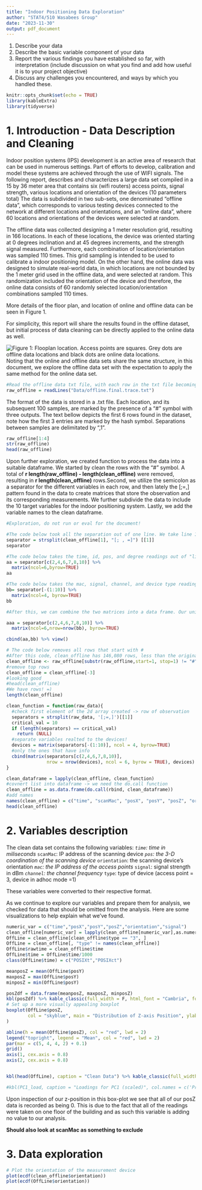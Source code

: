 ```yaml
---
title: "Indoor Positioning Data Exploration"
author: "STAT4/510 Wasabees Group"
date: "2023-11-30"
output: pdf_document
---
```


1. Describe your data
2. Describe the basic variable component of your data
3. Report the various findings you have established so far, with interpretation (include discussion on what you find and add how useful it is to your project objective)
4. Discuss any challenges you encountered, and ways by which you handled these.

```r
knitr::opts_chunk$set(echo = TRUE)
library(kableExtra)
library(tidyverse)
```

# 1. Introduction - Data Description and Cleaning

Indoor position systems (IPS) development is an active area of research that can be used in numerous settings. Part of efforts to develop, calibration and model these systems are achieved through the use of WIFI signals. The following report, describes and characterizes a large data set compiled in a 15 by 36 meter area that contains six (wifi routers) access points, signal strength, various locations and orientation of the devices (10 parameters total)
The data is subdivided in two sub-sets, one denominated "offline data", which corresponds to various testing devices connected to the network at different locations and orientations, and an "online data", where 60 locations and orientations of the devices were selected at random.

The offline data was collected designing a 1 meter resolution grid, resulting in 166 locations. In each of these locations, the device was oriented starting at 0 degrees inclination and at 45 degrees increments, and the strength signal measured. Furthermore, each combination of location/orientation was sampled 110 times. This grid sampling is intended to be used to calibrate a indoor positioning model. On the other hand, the online data was designed to simulate real-world data, in which locations are not bounded by the 1 meter grid used in the offline data, and were selected at random. This randomization included the orientation of the device and therefore, the online data consists of 60 randomly selected location/orientation combinations sampled 110 times. 

More details of the floor plan, and location of online and offline data can be seen in Figure 1.


For simplicity, this report will share the results found in the offline dataset, but initial process of data cleaning can be directly applied to the online data as well. 


![Figure 1: Flooplan location. Access points are squares. Grey dots are offline data locations and black dots are online data locations.](data/floorplan.jpg)
Noting that the online and offline data sets share the same structure, in this document, we explore the offline data set with the expectation to apply the same method for the online data set.



```r

#Read the offline data txt file, with each row in the txt file becoming a text string
raw_offline = readLines("Data/offline.final.trace.txt")
```


The format of the data is stored in a .txt file. Each location, and its subsequent 100 samples, are marked by the presence of a "#" symbol with three outputs.
The text bellow depicts the first 6 rows found in the dataset, note how the first 3 entries are marked by the hash symbol. Separations between samples are delimitated by ",1". 

```r

raw_offline[1:4]
str(raw_offline) 
head(raw_offline)

```

Upon further exploration, we created function to process the data into a suitable dataframe. We started by clean the rows with the "#" symbol. A total of **r length(raw_offline) - length(clean_offline)** were removed, resulting in **r length(clean_offline)** rows.Second, we utilize the semicolon as a separator for the different variables in each row, and then lately the [;=,] pattern found in the data to create matrices that store the observation and its corresponding measurements. We further subdivide the data to include the 10 target variables for the indoor positioning system. Lastly, we add the variable names to the clean dataframe. 

```r

#Exploration, do not run or eval for the document!

#The code below took all the separation out of one line. We take line 1 as an example and our separators are ; , and =
separator = strsplit(clean_offline[1], "[; , =]") [[1]]
separator

#The code below takes the time, id, pos, and degree readings out of "line" and arrange them in a matrix
aa = separator[c(2,4,6,7,8,10)] %>% 
  matrix(ncol=6,byrow=TRUE)
aa

#The code below takes the mac, signal, channel, and device type reading out of "line" and arrange them in a matrix
bb= separator[-(1:10)] %>%
  matrix(ncol=4, byrow=TRUE)
bb

#After this, we can combine the two matrices into a data frame. Our unit of analysis is signal strength, which mean each signal strength value needs to be one single observation. So to combine the data, we need to duplicate `a` by the number of rows in `b`.

aaa = separator[c(2,4,6,7,8,10)] %>% 
  matrix(ncol=6,nrow=nrow(bb), byrow=TRUE)

cbind(aa,bb) %>% view()
```

```r

# The code below removes all rows that start with #
#After this code, clean_offline has 146,080 rows, less than the original 151,392 rows
clean_offline <- raw_offline[substr(raw_offline,start=1, stop=1) != "#"]
#remove top rows 
clean_offline = clean_offline[-3]
#looking good
#head(clean_offline)
#We have rows! =)
length(clean_offline)

clean_function = function(raw_data){
  #check first element of the 2d array created -> row of observation
  separators = strsplit(raw_data, '[;=,]')[[1]]
  critical_val = 10
  if (length(separators) == critical_val)
    return (NULL)
  #separate variables realted to the devices!
  devices = matrix(separators[-(1:10)], ncol = 4, byrow=TRUE)
  #only the ones that have info
  cbind(matrix(separators[c(2,4,6,7,8,10)], 
               nrow = nrow(devices), ncol = 6, byrow = TRUE), devices)
}

clean_dataframe = lapply(clean_offline, clean_function)
#covnert list into dataframe -> we need the do.call function
clean_offline = as.data.frame(do.call(rbind, clean_dataframe))
#add names
names(clean_offline) = c("time", "scanMac", "posX", "posY", "posZ", "orientation", "mac", "signal", "channel", "type")
head(clean_offline)


```



# 2. Variables description


The clean data set contains the following variables:
*`time`: time in miliseconds
*`scanMac`: IP address of the scanning device
*`pos`: the 3-D coordination of the scanning device
*`orientation`: the scanning device's orientation
*`mac`: the IP address of the access points
*`signal`: signal strength in dBm
*`channel`: the channel frequency
*`type`: type of device (access point = 3, device in adhoc mode =1)  

These variables were converted to their respective format. 

As we continue to explore our variables and prepare them for analysis, we checked for data that should be omitted from the analysis. Here are some visualizations to help explain what we've found.

```r
numeric_var = c("time","posX","posY","posZ","orientation","signal")
clean_offline[numeric_var] = lapply(clean_offline[numeric_var],as.numeric)
OffLine = clean_offline[clean_offline$type == "3", ]
OffLine = clean_offline[, "type" != names(clean_offline)]
OffLine$rawtime = clean_offline$time
OffLine$time = OffLine$time/1000
class(OffLine$time) = c("POSIXt","POSIXct")

meanposZ = mean(OffLine$posY)
maxposZ = max(OffLine$posY)
minposZ = min(OffLine$posY)

posZdf = data.frame(meanposZ, maxposZ, minposZ)  
kbl(posZdf) %>% kable_classic(full_width = F, html_font = "Cambria", font_size = 10)
# Set up a more visually appealing boxplot
boxplot(OffLine$posZ,
        col = "skyblue", main = "Distribution of Z-axis Position", ylab = "Z-axis Position"
)

abline(h = mean(OffLine$posZ), col = "red", lwd = 2)
legend("topright", legend = "Mean", col = "red", lwd = 2)
par(mar = c(5, 4, 4, 2) + 0.1)
grid()
axis(1, cex.axis = 0.8)
axis(2, cex.axis = 0.8)


kbl(head(OffLine), caption = "Clean Data") %>% kable_classic(full_width = F, html_font = "Cambria", font_size = 10)

#kbl(PC1_load, caption = "Loadings for PC1 (scaled)", col.names = c('Predictor', "Loading Value"))%>% kable_classic(full_width = F, html_font = "Cambria")
```

Upon inspection of our z-position in this box-plot we see that all of our posZ data is recorded as being 0. This is due to the fact that all of the readings were taken on one floor of the building and as such this variable is adding no value to our analysis.

**Should also look at scanMac as something to exclude**


# 3. Data exploration
```r
# Plot the orientation of the measurement device
plot(ecdf(clean_offline$orientation))
plot(ecdf(OffLine$orientation))
```
